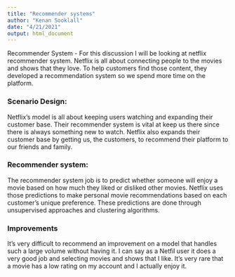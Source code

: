 ```yaml
---
title: "Recommender systems"
author: "Kenan Sooklall"
date: "4/21/2021"
output: html_document
---
```



Recommender System - For this discussion I will be looking at netflix recommender system. Netflix is all about connecting people to the movies and shows that they love. To help customers find those content, they developed a recommendation system so we spend more time on the platform. 


### Scenario Design: 

Netflix's model is all about keeping users watching and expanding their customer base. Their recommender system is vital at keep us there since there is always something new to watch. Netflix also expands their customer base by getting us, the customers, to recommend their platform to our friends and family.

### Recommender system:

The recommender system job is to predict whether someone will enjoy a movie based on how much they liked or disliked other movies. Netflix uses those predictions to make personal movie recommendations based on each customer’s unique preference. These predictions are done through unsupervised approaches and clustering algorithms.

### Improvements

It's very difficult to recommend an improvement on a model that handles such a large volume without having it. I can say as a Netfil user it does a very good job and selecting movies and shows that I like. It's very rare that a movie has a low rating on my account and I actually enjoy it.

